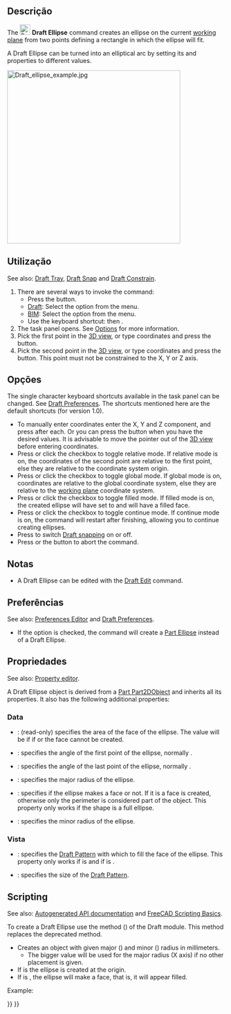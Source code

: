 <languages/>

<div class="mw-translate-fuzzy">
{{Docnav
|[[Draft_Circle/pt-br|Círculo]]
|[[Draft_Rectangle/pt-br|Retângulo]]
|[[Draft_Workbench/pt-br|Draft]]
|IconL=Draft_Circle.svg 
|IconR=Draft_Rectangle.svg 
|IconC=Workbench_Draft.svg
}}
</div>

{{GuiCommand
|Name=Draft Ellipse
|MenuLocation=Drafting → Ellipse<br>2D Drafting → Ellipse
|Workbenches=[[Draft_Workbench|Draft]], [[BIM_Workbench|BIM]]
|Shortcut={{KEY|E}} {{KEY|L}}
|Version=0.7
}}

<span id="Description"></span>
==Descrição==

The [[Image:Draft_Ellipse.svg|24px]] '''Draft Ellipse''' command creates an ellipse on the current [[Draft_SelectPlane|working plane]] from two points defining a rectangle in which the ellipse will fit.

A Draft Ellipse can be turned into an elliptical arc by setting its {{PropertyData|First Angle}} and {{PropertyData|Last Angle}} properties to different values.

[[Image:Draft_ellipse_example.jpg|400px]]
{{Caption|Ellipse defined by the corners of a rectangle}}

<span id="Usage"></span>
==Utilização==

See also: [[Draft_Tray|Draft Tray]], [[Draft_Snap|Draft Snap]] and [[Draft_Constrain|Draft Constrain]].

# There are several ways to invoke the command:
#* Press the {{Button|[[Image:Draft_Ellipse.svg|16px]] [[Draft_Ellipse|Ellipse]]}} button.
#* [[Draft_Workbench|Draft]]: Select the {{MenuCommand|Drafting → [[Image:Draft_Ellipse.svg|16px]] Ellipse}} option from the menu.
#* [[BIM_Workbench|BIM]]: Select the {{MenuCommand|2D Drafting → [[Image:Draft_Ellipse.svg|16px]] Ellipse}} option from the menu.
#* Use the keyboard shortcut: {{KEY|E}} then {{KEY|L}}.
# The {{MenuCommand|Ellipse}} task panel opens. See [[#Options|Options]] for more information.
# Pick the first point in the [[3D_view|3D view]], or type coordinates and press the {{Button|[[Image:Draft_AddPoint.svg|16px]] Enter point}} button.
# Pick the second point in the [[3D_view|3D view]], or type coordinates and press the {{Button|[[Image:Draft_AddPoint.svg|16px]] Enter point}} button. This point must not be constrained to the X, Y or Z axis.

<span id="Options"></span>
==Opções==

The single character keyboard shortcuts available in the task panel can be changed. See [[Draft_Preferences|Draft Preferences]]. The shortcuts mentioned here are the default shortcuts (for version 1.0).

* To manually enter coordinates enter the X, Y and Z component, and press {{KEY|Enter}} after each. Or you can press the {{Button|[[Image:Draft_AddPoint.svg|16px]] Enter point}} button when you have the desired values. It is advisable to move the pointer out of the [[3D_view|3D view]] before entering coordinates.
* Press {{KEY|R}} or click the {{MenuCommand|Relative}} checkbox to toggle relative mode. If relative mode is on, the coordinates of the second point are relative to the first point, else they are relative to the coordinate system origin.
* Press {{KEY|G}} or click the {{MenuCommand|Global}} checkbox to toggle global mode. If global mode is on, coordinates are relative to the global coordinate system, else they are relative to the [[Draft_SelectPlane|working plane]] coordinate system. {{Version|0.20}}
* Press {{KEY|F}} or click the {{MenuCommand|Filled}} checkbox to toggle filled mode. If filled mode is on, the created ellipse will have {{PropertyData|Make Face}} set to {{TRUE}} and will have a filled face.
* Press {{KEY|N}} or click the {{MenuCommand|Continue}} checkbox to toggle continue mode. If continue mode is on, the command will restart after finishing, allowing you to continue creating ellipses.
* Press {{KEY|S}} to switch [[Draft_Snap|Draft snapping]] on or off.
* Press {{KEY|Esc}} or the {{Button|Close}} button to abort the command.

<span id="Notes"></span>
==Notas==

* A Draft Ellipse can be edited with the [[Draft_Edit|Draft Edit]] command.

<span id="Preferences"></span>
==Preferências==

See also: [[Preferences_Editor|Preferences Editor]] and [[Draft_Preferences|Draft Preferences]].

* If the {{MenuCommand|Edit → Preferences... → Draft → General → Create Part primitives if possible}} option is checked, the command will create a [[Part_Ellipse|Part Ellipse]] instead of a Draft Ellipse.

<span id="Properties"></span>
==Propriedades==

See also: [[Property_editor|Property editor]].

A Draft Ellipse object is derived from a [[Part_Part2DObject|Part Part2DObject]] and inherits all its properties. It also has the following additional properties:

===Data===

{{TitleProperty|Draft}}

* {{PropertyData|Area|Area}}: (read-only) specifies the area of the face of the ellipse. The value will be {{value|0.0}} if {{PropertyData|Make Face}} if {{FALSE}} or the face cannot be created.
* {{PropertyData|First Angle|Angle}}: specifies the angle of the first point of the ellipse, normally {{value|0&#176;}}.
* {{PropertyData|Last Angle|Angle}}: specifies the angle of the last point of the ellipse, normally {{value|0&#176;}}.
* {{PropertyData|Major Radius|Length}}: specifies the major radius of the ellipse.
* {{PropertyData|Make Face|Bool}}: specifies if the ellipse makes a face or not. If it is {{TRUE}} a face is created, otherwise only the perimeter is considered part of the object. This property only works if the shape is a full ellipse.
* {{PropertyData|Minor Radius|Length}}: specifies the minor radius of the ellipse.

<span id="View"></span>
===Vista===

{{TitleProperty|Draft}}

* {{PropertyView|Pattern|Enumeration}}: specifies the [[Draft_Pattern|Draft Pattern]] with which to fill the face of the ellipse. This property only works if {{PropertyData|Make Face}} is {{TRUE}} and if {{PropertyView|Display Mode}} is {{value|Flat Lines}}.
* {{PropertyView|Pattern Size|Float}}: specifies the size of the [[Draft_Pattern|Draft Pattern]].

==Scripting==

See also: [https://freecad.github.io/SourceDoc/ Autogenerated API documentation] and [[FreeCAD Scripting Basics|FreeCAD Scripting Basics]].

To create a Draft Ellipse use the {{incode|make_ellipse}} method ({{Version|0.19}}) of the Draft module. This method replaces the deprecated {{incode|makeEllipse}} method.

{{Code|code=
ellipse = make_ellipse(majradius, minradius, placement=None, face=True, support=None)
}}

* Creates an {{incode|ellipse}} object with given major ({{incode|majradius}}) and minor ({{incode|minradius}}) radius in millimeters.
** The bigger value will be used for the major radius (X axis) if no other placement is given.
* If {{incode|placement}} is {{incode|None}} the ellipse is created at the origin.
* If {{incode|face}} is {{incode|True}}, the ellipse will make a face, that is, it will appear filled.

Example:

{{Code|code=
import FreeCAD as App
import Draft

doc = App.newDocument()

ellipse1 = Draft.make_ellipse(3000, 200)
ellipse2 = Draft.make_ellipse(700, 1000)

zaxis = App.Vector(0, 0, 1)
p3 = App.Vector(1000, 1000, 0)
place3 = App.Placement(p3, App.Rotation(zaxis, 90))

ellipse3 = Draft.make_ellipse(700, 1000, placement=place3)

doc.recompute()
}}


<div class="mw-translate-fuzzy">
{{Docnav
|[[Draft_Circle/pt-br|Círculo]]
|[[Draft_Rectangle/pt-br|Retângulo]]
|[[Draft_Workbench/pt-br|Draft]]
|IconL=Draft_Circle.svg 
|IconR=Draft_Rectangle.svg 
|IconC=Workbench_Draft.svg
}}
</div>

{{Draft Tools navi{{#translation:}}}}
{{Userdocnavi{{#translation:}}}}